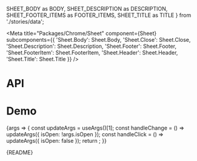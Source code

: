   SHEET_BODY as BODY,
  SHEET_DESCRIPTION as DESCRIPTION,
  SHEET_FOOTER_ITEMS as FOOTER_ITEMS,
  SHEET_TITLE as TITLE
} from './stories/data';

<Meta
  title="Packages/Chrome/Sheet"
  component={Sheet}
  subcomponents={{
    'Sheet.Body': Sheet.Body,
    'Sheet.Close': Sheet.Close,
    'Sheet.Description': Sheet.Description,
    'Sheet.Footer': Sheet.Footer,
    'Sheet.FooterItem': Sheet.FooterItem,
    'Sheet.Header': Sheet.Header,
    'Sheet.Title': Sheet.Title
  }}
/>

# API

<ArgsTable />

# Demo

<Canvas>
  <Story
    name="Sheet"
    args={{
      isAnimated: true,
      debug: true,
      hasBody: true,
      body: BODY,
      hasClose: true,
      hasFooter: true,
      hasHeader: true,
      hasTitle: true,
      hasDescription: true,
      title: TITLE,
      description: DESCRIPTION,
      footerItems: FOOTER_ITEMS
    }}
    argTypes={{
      debug: { name: 'Grid debug', table: { category: 'Story' } },
      hasBody: { name: 'Sheet.Body', table: { category: 'Story' } },
      hasClose: { name: 'Sheet.Close', table: { category: 'Story' } },
      hasFooter: { name: 'Sheet.Footer', table: { category: 'Story' } },
      hasHeader: { name: 'Sheet.Header', table: { category: 'Story' } },
      footerItems: { name: 'Sheet.FooterItem[]', table: { category: 'Story' } },
      body: { name: 'children', table: { category: 'Sheet.Body' } },
      hasTitle: { name: 'Sheet.Title', table: { category: 'Story' } },
      title: { name: 'children', table: { category: 'Sheet.Title' } },
      hasDescription: { name: 'Sheet.Description', table: { category: 'Story' } },
      description: { name: 'children', table: { category: 'Sheet.Description' } },
      isCompact: { control: 'boolean', table: { category: 'Sheet.Footer' } }
    }}
    parameters={{
      design: {
        allowFullscreen: true,
        type: 'figma',
        url: 'https://www.figma.com/file/6g87L4FdKZTA3knt3Rsfdx/Garden?node-id=5686%3A38405'
      }
    }}
  >
    {args => {
      const updateArgs = useArgs()[1];
      const handleChange = () => updateArgs({ isOpen: !args.isOpen });
      const handleClick = () => updateArgs({ isOpen: false });
      return <SheetStory {...args} onChange={handleChange} onClick={handleClick} />;
    }}
  </Story>
</Canvas>

<Markdown>{README}</Markdown>
